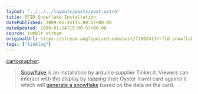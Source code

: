 ```yaml
---
layout: "../../../layouts/posts/post.astro"
title: RFID Snowflake Installation
datePublished: 2009-01-24T15:00:57+00:00
dateUpdated: 2009-01-24T15:00:57+00:00
source: tumblr stream
originalUrl: https://stream.anglepoised.com/post/72802417/rfid-snowflake-installation
tags: ["linklog"]
---
```



<Vimeo id="https://vimeo.com/2848870" />

[cartographer][1]:

> [Snowflake][2] is an installation by arduino supplier Tinker.it. Viewers can interact with the display by tapping their Oyster travel card against it which will [generate a snowflake][3] based on the data on the card.

[1]: http://newcartographer.com/post/72788417/rfid-snowflake-installation
[2]: https://vimeo.com/2848870
[3]: http://tinker.it/now/2009/01/16/snowflake-project/
